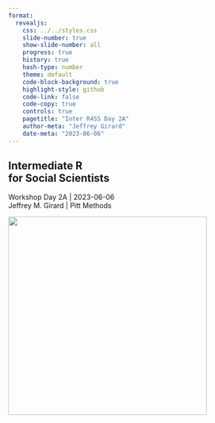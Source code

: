 ```yaml
---
format: 
  revealjs:
    css: ../../styles.css
    slide-number: true
    show-slide-number: all
    progress: true
    history: true
    hash-type: number
    theme: default
    code-block-background: true
    highlight-style: github
    code-link: false
    code-copy: true
    controls: true
    pagetitle: "Inter R4SS Day 2A"
    author-meta: "Jeffrey Girard"
    date-meta: "2023-06-06"
---
```


::: {.my-title}
# [Intermediate R]{.blue2} <br />for Social Scientists

::: {.my-grey}
[Workshop Day 2A | 2023-06-06]{}<br />
[Jeffrey M. Girard | Pitt Methods]{}
:::

![](../../img/proud2_2780E3.svg){.absolute bottom=0 right=0 width=400}
:::
